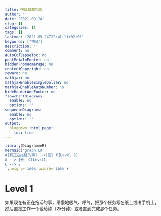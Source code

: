 ```yaml
---
title: 拖延自救指南
author: ''
date: '2021-09-24'
slug: []
categories: []
tags: []
lastmod: '2021-09-24T22:41:11+02:00'
keywords: ["拖延"]
description: ''
comment: no
autoCollapseToc: no
postMetaInFooter: no
hiddenFromHomePage: no
contentCopyright: no
reward: no
mathjax: no
mathjaxEnableSingleDollar: no
mathjaxEnableAutoNumber: no
hideHeaderAndFooter: no
flowchartDiagrams:
  enable: no
  options: ''
sequenceDiagrams:
  enable: no
  options: ''
output:
  blogdown::html_page:
    toc: true
---
```


```r
library(DiagrammeR)
mermaid("graph LR
A[有正在拖延的事] -->|否| B[Level 2]
A --> |是| C[Level1]
C --> B
",height='100%',width='100%')
```

# Level 1
如果现在有正在拖延的事，缓慢地吸气、呼气，把那个任务写在纸上或者手机上，然后直接工作一个番茄钟（25分钟）或者直到完成那个任务。


